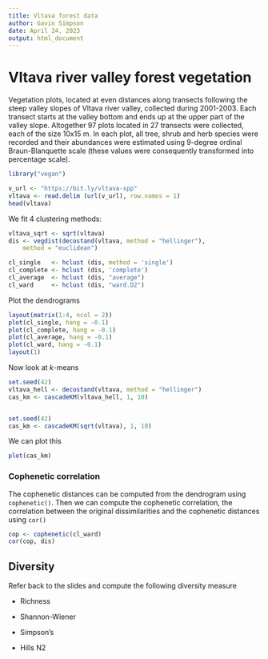 ```yaml
---
title: Vltava forest data
author: Gavin Simpson
date: April 24, 2023
output: html_document
---
```

# Vltava river valley forest vegetation

Vegetation plots, located at even distances along transects following the steep valley slopes of Vltava river valley, collected during 2001-2003. Each transect starts at the valley bottom and ends up at the upper part of the valley slope. Altogether 97 plots located in 27 transects were collected, each of the size 10x15 m. In each plot, all tree, shrub and herb species were recorded and their abundances were estimated using 9-degree ordinal Braun-Blanquette scale (these values were consequently transformed into percentage scale).

```r
library("vegan")

v_url <- "https://bit.ly/vltava-spp"
vltava <- read.delim (url(v_url), row.names = 1)
head(vltava)
```

We fit 4 clustering methods:

```r
vltava_sqrt <- sqrt(vltava)
dis <- vegdist(decostand(vltava, method = "hellinger"),
    method = "euclidean")

cl_single   <- hclust (dis, method = 'single')
cl_complete <- hclust (dis, 'complete')
cl_average  <- hclust (dis, "average")
cl_ward     <- hclust (dis, "ward.D2")
```

Plot the dendrograms

```r
layout(matrix(1:4, ncol = 2))
plot(cl_single, hang = -0.1)
plot(cl_complete, hang = -0.1)
plot(cl_average, hang = -0.1)
plot(cl_ward, hang = -0.1)
layout(1)
```

Now look at *k*-means

```r
set.seed(42)
vltava_hell <- decostand(vltava, method = "hellinger")
cas_km <- cascadeKM(vltava_hell, 1, 10)


set.seed(42)
cas_km <- cascadeKM(sqrt(vltava), 1, 10)
```

We can plot this

```r
plot(cas_km)
```

### Cophenetic correlation

The cophenetic distances can be computed from the dendrogram using `cophenetic()`. Then we can compute the cophenetic correlation, the correlation between the original dissimilarities and the cophenetic distances using `cor()`

```r
cop <- cophenetic(cl_ward)
cor(cop, dis)
```

## Diversity

Refer back to the slides and compute the following diversity measure

* Richness

* Shannon-Wiener

* Simpson's

* Hills N2